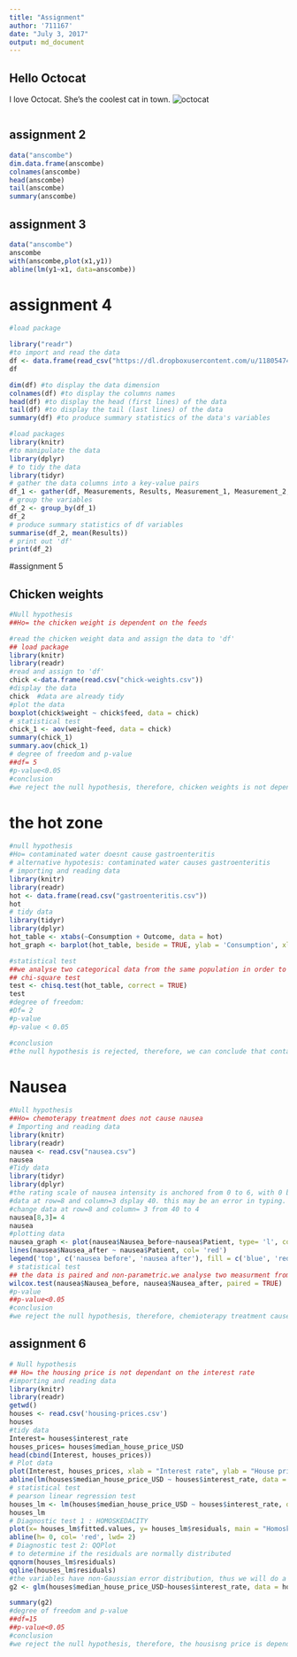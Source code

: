 ```yaml
---
title: "Assignment"
author: '711167'
date: "July 3, 2017"
output: md_document
---
```




## Hello Octocat

I love Octocat. She’s the coolest cat in town.
![octocat](https://dl.dropboxusercontent.com/u/11805474/painblogr/biostats/assignments/octocat.png)
```
```
## assignment 2

```r
data("anscombe")
dim.data.frame(anscombe)
colnames(anscombe)
head(anscombe)
tail(anscombe)
summary(anscombe)

```

## assignment 3
```r
data("anscombe")
anscombe
with(anscombe,plot(x1,y1))
abline(lm(y1~x1, data=anscombe))
```
# assignment 4

```r
#load package

library("readr")
#to import and read the data
df <- data.frame(read_csv("https://dl.dropboxusercontent.com/u/11805474/painblogr/biostats/assignments/analgesic.csv"))
df


```

```r
dim(df) #to display the data dimension
colnames(df) #to display the columns names
head(df) #to display the head (first lines) of the data
tail(df) #to display the tail (last lines) of the data
summary(df) #to produce summary statistics of the data's variables

```

```r
#load packages
library(knitr)
#to manipulate the data
library(dplyr) 
# to tidy the data
library(tidyr) 
# gather the data columns into a key-value pairs
df_1 <- gather(df, Measurements, Results, Measurement_1, Measurement_2, Measurement_3, factor_key = TRUE )
# group the variables
df_2 <- group_by(df_1) 
df_2
# produce summary statistics of df variables
summarise(df_2, mean(Results)) 
# print out 'df'
print(df_2)

```

#assignment 5

## Chicken weights
```r
#Null hypothesis
##Ho= the chicken weight is dependent on the feeds

#read the chicken weight data and assign the data to 'df'
## load package
library(knitr)
library(readr)
#read and assign to 'df'
chick <-data.frame(read.csv("chick-weights.csv"))
#display the data
chick  #data are already tidy
#plot the data
boxplot(chick$weight ~ chick$feed, data = chick)
# statistical test
chick_1 <- aov(weight~feed, data = chick)
summary(chick_1)
summary.aov(chick_1)
# degree of freedom and p-value
##df= 5
#p-value<0.05
#conclusion
#we reject the null hypothesis, therefore, chicken weights is not dependant on the feed
```


# the hot zone

```r
#null hypothesis
#Ho= contaminated water doesnt cause gastroenteritis
# alternative hypotesis: contaminated water causes gastroenteritis
# importing and reading data
library(knitr)
library(readr)
hot <- data.frame(read.csv("gastroenteritis.csv"))
hot
# tidy data
library(tidyr)
library(dplyr)
hot_table <- xtabs(~Consumption + Outcome, data = hot)
hot_graph <- barplot(hot_table, beside = TRUE, ylab = 'Consumption', xlab = 'Outcome', main = 'GASTROENTERITIS', col = c('blue', 'red', 'grey'), legend.text = c('<1 glasses/day', '1 to 4 glasses/day', '>4 glasses/day'))

#statistical test
##we analyse two categorical data from the same population in order to assess possible association between ccontaminated water consumption and illness ( gastroenteritis). => we will use the chi square test.
## chi-square test
test <- chisq.test(hot_table, correct = TRUE)
test       
#degree of freedom:
#Df= 2
#p-value
#p-value < 0.05

#conclusion
#the null hypothesis is rejected, therefore, we can conclude that contaminated water causes gastroenteritis


```

# Nausea

```r
#Null hypothesis
##Ho= chemoterapy treatment does not cause nausea
# Importing and reading data
library(knitr)
library(readr)
nausea <- read.csv("nausea.csv")
nausea
#Tidy data
library(tidyr)
library(dplyr)
#the rating scale of nausea intensity is anchored from 0 to 6, with 0 being 'no nausea' and 6 being ' severe nausea and vomiting'.
#data at row=8 and column=3 dsplay 40. this may be an error in typing.
#change data at row=8 and column= 3 from 40 to 4
nausea[8,3]= 4
nausea
#plotting data
nausea_graph <- plot(nausea$Nausea_before~nausea$Patient, type= 'l', col= "blue", ylim=c(0, 6), xlab= 'Patients', ylab= 'Nausea score', main= 'The intensity of nausea before and after treatment with a 5-HT3-receptor blocker')
lines(nausea$Nausea_after ~ nausea$Patient, col= 'red')
legend('top', c('nausea before', 'nausea after'), fill = c('blue', 'red'))
# statistical test
## the data is paired and non-parametric.we analyse two measurment from the same sample.
wilcox.test(nausea$Nausea_before, nausea$Nausea_after, paired = TRUE)
#p-value
##p-value<0.05
#conclusion
#we reject the null hypothesis, therefore, chemioterapy treatment cause nausea.


```
## assignment 6
```r

# Null hypothesis
## Ho= the housing price is not dependant on the interest rate
#importing and reading data
library(knitr)
library(readr)
getwd()
houses <- read.csv('housing-prices.csv')
houses
#tidy data
Interest= houses$interest_rate
houses_prices= houses$median_house_price_USD
head(cbind(Interest, houses_prices))
# Plot data
plot(Interest, houses_prices, xlab = "Interest rate", ylab = "House prices")
abline(lm(houses$median_house_price_USD ~ houses$interest_rate, data = houses), col= 'red') # to determine linear relationship and outliers
# statistical test
# pearson linear regression test
houses_lm <- lm(houses$median_house_price_USD ~ houses$interest_rate, data = houses)
houses_lm
# Diagnostic test 1 : HOMOSKEDACITY
plot(x= houses_lm$fitted.values, y= houses_lm$residuals, main = "Homoskedacity",col= 'blue', lwd= 2)
abline(h= 0, col= 'red', lwd= 2)
# Diagnostic test 2: QQPlot
# to determine if the residuals are normally distributed
qqnorm(houses_lm$residuals)
qqline(houses_lm$residuals)
#the variables have non-Gaussian error distribution, thus we will do a generalized linear model test.
g2 <- glm(houses$median_house_price_USD~houses$interest_rate, data = houses)

summary(g2)
#degree of freedom and p-value
##df=15
##p-value<0.05
#conclusion
#we reject the null hypothesis, therefore, the housisng price is dependent on the interest rate.



```
